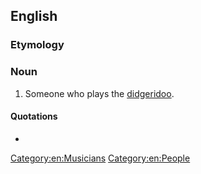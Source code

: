 ==English==

===Etymology===
{{suffix|en|didgeridoo|ist}}

===Noun===
{{en-noun}}

# Someone who plays the [[didgeridoo]].

====Quotations====
* {{seeCites}}

[[Category:en:Musicians]]
[[Category:en:People]]